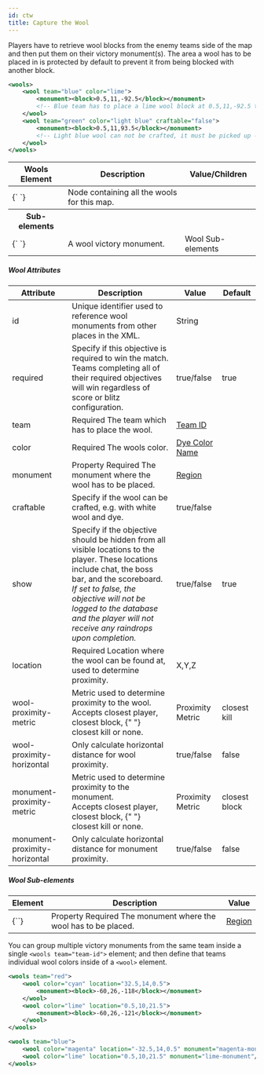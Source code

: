 ```yaml
---
id: ctw
title: Capture the Wool
---
```


Players have to retrieve wool blocks from the enemy teams side of the map and then put them on their victory monument(s). The area a wool has to be placed in is protected by default to prevent it from being blocked with another block.

```xml
<wools>
    <wool team="blue" color="lime">
        <monument><block>0.5,11,-92.5</block></monument>
        <!-- Blue team has to place a lime wool block at 0.5,11,-92.5 to win -->
    </wool>
    <wool team="green" color="light blue" craftable="false">
        <monument><block>0.5,11,93.5</block></monument>
        <!-- Light blue wool can not be crafted, it must be picked up -->
    </wool>
</wools>
```

<div className="table-container">
  <table className="table">
    <thead>
      <tr>
        <th>Wools Element</th>
        <th>Description</th>
        <th>Value/Children</th>
      </tr>
    </thead>
    <tbody>
      <tr>
        <td>
          <label>{`<wools> </wools>`}</label>
        </td>
        <td>Node containing all the wools for this map.</td>
        <td></td>
      </tr>
      <tr>
        <th>Sub-elements</th>
        <th />
        <th />
      </tr>
      <tr>
        <td>
          <label>{`<wool> </wool>`}</label>
        </td>
        <td>A wool victory monument.</td>
        <td>
          <span className="badge badge--secondary">Wool Sub-elements</span>
        </td>
      </tr>
    </tbody>
  </table>
</div>

##### Wool Attributes

<div className="table-container">
  <table>
    <thead>
      <tr>
        <th>Attribute</th>
        <th>Description</th>
        <th>Value</th>
        <th>Default</th>
      </tr>
    </thead>
    <tbody>
      <tr>
        <td>
          <label>id</label>
        </td>
        <td>
          Unique identifier used to reference wool monuments from other places
          in the XML.
        </td>
        <td>
          <span className="badge badge--primary">String</span>
        </td>
        <td></td>
      </tr>
      <tr>
        <td>
          <label>required</label>
        </td>
        <td>
          Specify if this objective is required to win the match.
          <br />
          Teams completing all of their required objectives will win regardless
          of score or blitz configuration.
        </td>
        <td>
          <span className="badge badge--primary">true/false</span>
        </td>
        <td>true</td>
      </tr>
      <tr>
        <td>
          <label>team</label>
        </td>
        <td>
          <span className="badge badge--danger">Required</span>
          The team which has to place the wool.
        </td>
        <td>
          <a href="/docs/modules/format/teams">Team ID</a>
        </td>
        <td></td>
      </tr>
      <tr>
        <td>
          <label>color</label>
        </td>
        <td>
          <span className="badge badge--danger">Required</span>
          The wools color.
        </td>
        <td>
          <a href="/docs/reference/misc/colors">Dye Color Name</a>
        </td>
        <td></td>
      </tr>
      <tr>
        <td>
          <label>monument</label>
        </td>
        <td>
          <span
            className="badge badge--secondary"
            title="Can be either this attribute or a sub-element."
          >
            Property
          </span>
          <span className="badge badge--danger">Required</span>
          The monument where the wool has to be placed.
        </td>
        <td>
          <a href="/docs/modules/mechanics/regions">Region</a>
        </td>
        <td></td>
      </tr>
      <tr>
        <td>
          <label>craftable</label>
        </td>
        <td>
          Specify if the wool can be crafted, e.g. with white wool and dye.
        </td>
        <td>
          <span className="badge badge--primary">true/false</span>
        </td>
        <td></td>
      </tr>
      <tr>
        <td>
          <label>show</label>
        </td>
        <td>
          Specify if the objective should be hidden from all visible locations
          to the player. These locations include chat, the boss bar, and the
          scoreboard.
          <br />
          <i>
            If set to false, the objective will not be logged to the database
            and the player will not receive any raindrops upon completion.
          </i>
        </td>
        <td>
          <span className="badge badge--primary">true/false</span>
        </td>
        <td>true</td>
      </tr>
      <tr>
        <td>
          <label>location</label>
        </td>
        <td>
          <span
            className="badge badge--danger"
            title="Required after proto 1.3.4"
          >
            Required
          </span>
          Location where the wool can be found at, used to determine proximity.
        </td>
        <td>
          <span className="badge badge--primary">X,Y,Z</span>
        </td>
        <td></td>
      </tr>
      <tr>
        <td>
          <label>wool-proximity-metric</label>
        </td>
        <td>
          Metric used to determine proximity to the wool.
          <br />
          Accepts <label>closest player</label>, <label>closest block</label>, {" "}
          <label>closest kill</label> or <label>none</label>.
        </td>
        <td>
          <span className="badge badge--primary">Proximity Metric</span>
        </td>
        <td>
          <label>closest kill</label>
        </td>
      </tr>
      <tr>
        <td>
          <label>wool-proximity-horizontal</label>
        </td>
        <td>Only calculate horizontal distance for wool proximity.</td>
        <td>
          <span className="badge badge--primary">true/false</span>
        </td>
        <td>false</td>
      </tr>
      <tr>
        <td>
          <label>monument-proximity-metric</label>
        </td>
        <td>
          Metric used to determine proximity to the monument.
          <br />
          Accepts <label>closest player</label>, <label>closest block</label>, {" "}
          <label>closest kill</label> or <label>none</label>.
        </td>
        <td>
          <span className="badge badge--primary">Proximity Metric</span>
        </td>
        <td>
          <label>closest block</label>
        </td>
      </tr>
      <tr>
        <td>
          <label>monument-proximity-horizontal</label>
        </td>
        <td>Only calculate horizontal distance for monument proximity.</td>
        <td>
          <span className="badge badge--primary">true/false</span>
        </td>
        <td>false</td>
      </tr>
    </tbody>
  </table>
</div>

##### Wool Sub-elements

<div className="table-container">
  <table>
    <thead>
      <tr>
        <th>Element</th>
        <th>Description</th>
        <th>Value</th>
      </tr>
    </thead>
    <tbody>
      <tr>
        <td>
          <label>{`<monument>`}</label>
        </td>
        <td>
          <span
            className="badge badge--secondary"
            title="Can be either this sub-element or an attribute."
          >
            Property
          </span>
          <span className="badge badge--danger">Required</span>
          The monument where the wool has to be placed.
        </td>
        <td>
          <a href="/docs/modules/mechanics/regions">Region</a>
        </td>
      </tr>
    </tbody>
  </table>
</div>

You can group multiple victory monuments from the same team inside a single `<wools team="team-id">` element; and then define that teams individual wool colors inside of a `<wool>` element.

```xml
<wools team="red">
    <wool color="cyan" location="32.5,14,0.5">
        <monument><block>-60,26,-118</block></monument>
    </wool>
    <wool color="lime" location="0.5,10,21.5">
        <monument><block>-60,26,-121</block></monument>
    </wool>
</wools>

<wools team="blue">
    <wool color="magenta" location="-32.5,14,0.5" monument="magenta-monument"/>
    <wool color="lime" location="0.5,10,21.5" monument="lime-monument"/>
</wools>
```
